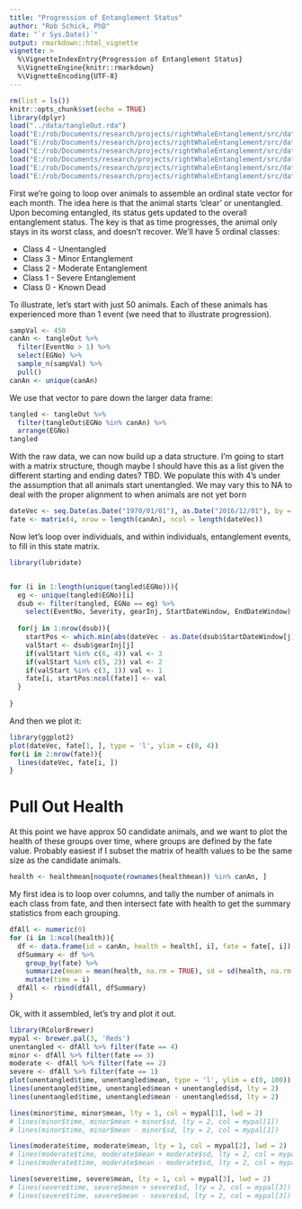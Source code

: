```yaml
---
title: "Progression of Entanglement Status"
author: "Rob Schick, PhD"
date: "`r Sys.Date()`"
output: rmarkdown::html_vignette
vignette: >
  %\VignetteIndexEntry{Progression of Entanglement Status}
  %\VignetteEngine{knitr::rmarkdown}
  %\VignetteEncoding{UTF-8}
---
```


```r
rm(list = ls())
knitr::opts_chunk$set(echo = TRUE)
library(dplyr)
load("../data/tangleOut.rda")
load("E:/rob/Documents/research/projects/rightWhaleEntanglement/src/data/firstSight.rda")
load("E:/rob/Documents/research/projects/rightWhaleEntanglement/src/data/lastSight.rda")
load("E:/rob/Documents/research/projects/rightWhaleEntanglement/src/data/ID.rda")
load("E:/rob/Documents/research/projects/rightWhaleEntanglement/src/data/entvec.rda")
load("E:/rob/Documents/research/projects/rightWhaleEntanglement/src/data/healthmean.rda")
load("E:/rob/Documents/research/projects/rightWhaleEntanglement/src/data/myName.rda")
```

First we're going to loop over animals to assemble an ordinal state vector for each month. The idea here is that the animal starts 'clear' or unentangled. Upon becoming entangled, its status gets updated to the overall entanglement status. The key is that as time progresses, the animal only stays in its worst class, and doesn't recover. We'll have 5 ordinal classes:

* Class 4 - Unentangled
* Class 3 - Minor Entanglement
* Class 2 - Moderate Entanglement
* Class 1 - Severe Entanglement
* Class 0 - Known Dead

To illustrate, let's start with just 50 animals. Each of these animals has experienced more than 1 event (we need that to illustrate progression).

```r
sampVal <- 450
canAn <- tangleOut %>% 
  filter(EventNo > 1) %>% 
  select(EGNo) %>% 
  sample_n(sampVal) %>% 
  pull()
canAn <- unique(canAn)
```


We use that vector to pare down the larger data frame:

```r
tangled <- tangleOut %>% 
  filter(tangleOut$EGNo %in% canAn) %>% 
  arrange(EGNo)
tangled
```

With the raw data, we can now build up a data structure. I'm going to start with a matrix structure, though maybe I should have this as a list given the different starting and ending dates? TBD. We populate this with 4's under the assumption that all animals start unentangled. We may vary this to NA to deal with the proper alignment to when animals are not yet born

```r
dateVec <- seq.Date(as.Date("1970/01/01"), as.Date("2016/12/01"), by = 'month')
fate <- matrix(4, nrow = length(canAn), ncol = length(dateVec))
```

Now let's loop over individuals, and within individuals, entanglement events, to fill in this state matrix.

```r
library(lubridate)


for (i in 1:length(unique(tangled$EGNo))){
  eg <- unique(tangled$EGNo)[i]
  dsub <- filter(tangled, EGNo == eg) %>% 
    select(EventNo, Severity, gearInj, StartDateWindow, EndDateWindow)
  
  for(j in 1:nrow(dsub)){
    startPos <- which.min(abs(dateVec - as.Date(dsub$StartDateWindow[j])))
    valStart <- dsub$gearInj[j]
    if(valStart %in% c(6, 4)) val <- 3
    if(valStart %in% c(5, 2)) val <- 2
    if(valStart %in% c(3, 1)) val <- 1
    fate[i, startPos:ncol(fate)] <- val
  }
  
}
```

And then we plot it:

```r
library(ggplot2)
plot(dateVec, fate[1, ], type = 'l', ylim = c(0, 4))
for(i in 2:nrow(fate)){
  lines(dateVec, fate[i, ])
}
```

# Pull Out Health
At this point we have approx 50 candidate animals, and we want to plot the health of these groups over time, where groups are defined by the fate value. Probably easiest if I subset the matrix of health values to be the same size as the candidate animals.

```r

health <- healthmean[noquote(rownames(healthmean)) %in% canAn, ]
```

My first idea is to loop over columns, and tally the number of animals in each class from fate, and then intersect fate with health to get the summary statistics from each grouping.

```r
dfAll <- numeric(0)
for (i in 1:ncol(health)){
  df <- data.frame(id = canAn, health = health[, i], fate = fate[, i])
  dfSummary <- df %>% 
    group_by(fate) %>% 
    summarize(mean = mean(health, na.rm = TRUE), sd = sd(health, na.rm = TRUE)) %>% 
    mutate(time = i)
  dfAll <- rbind(dfAll, dfSummary)
}
```

Ok, with it assembled, let's try and plot it out.

```r
library(RColorBrewer)
mypal <- brewer.pal(3, 'Reds')
unentangled <- dfAll %>% filter(fate == 4)
minor <- dfAll %>% filter(fate == 3)
moderate <- dfAll %>% filter(fate == 2)
severe <- dfAll %>% filter(fate == 1)
plot(unentangled$time, unentangled$mean, type = 'l', ylim = c(0, 100))
lines(unentangled$time, unentangled$mean + unentangled$sd, lty = 2)
lines(unentangled$time, unentangled$mean - unentangled$sd, lty = 2)

lines(minor$time, minor$mean, lty = 1, col = mypal[1], lwd = 2)
# lines(minor$time, minor$mean + minor$sd, lty = 2, col = mypal[1])
# lines(minor$time, minor$mean - minor$sd, lty = 2, col = mypal[1])

lines(moderate$time, moderate$mean, lty = 1, col = mypal[2], lwd = 2)
# lines(moderate$time, moderate$mean + moderate$sd, lty = 2, col = mypal[2])
# lines(moderate$time, moderate$mean - moderate$sd, lty = 2, col = mypal[2])

lines(severe$time, severe$mean, lty = 1, col = mypal[3], lwd = 2)
# lines(severe$time, severe$mean + severe$sd, lty = 2, col = mypal[3])
# lines(severe$time, severe$mean - severe$sd, lty = 2, col = mypal[3])
```

